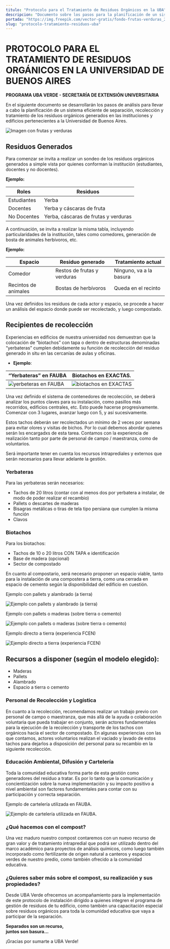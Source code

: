 ```yaml
---
titulo: "Protocolo para el Tratamiento de Residuos Orgánicos en la UBA"
descripcion: "Documento sobre los pasos para la planificación de un sistema eficiente de separación, recolección y tratamiento de residuos orgánicos en la Universidad de Buenos Aires."
portada: "https://img.freepik.com/vector-gratis/fondo-frutas-verduras_23-2148496098.jpg?t=st=1729278070~exp=1729281670~hmac=8767e212ffdf9d9582e8050748cf2f06551a7138316547dab6fb75ca8b186e71&w=740"
slug: "protocolo-tratamiento-residuos-uba"
---
```


# PROTOCOLO PARA EL TRATAMIENTO DE RESIDUOS ORGÁNICOS EN LA UNIVERSIDAD DE BUENOS AIRES

**PROGRAMA UBA VERDE - SECRETARÍA DE EXTENSIÓN UNIVERSITARIA**

En el siguiente documento se desarrollarán los pasos de análisis para llevar a cabo la planificación de un sistema eficiente de separación, recolección y tratamiento de los residuos orgánicos generados en las instituciones y edificios pertenecientes a la Universidad de Buenos Aires.

![Imagen con frutas y verduras](https://img.freepik.com/vector-gratis/fondo-frutas-verduras_23-2148496098.jpg?t=st=1729278070~exp=1729281670~hmac=8767e212ffdf9d9582e8050748cf2f06551a7138316547dab6fb75ca8b186e71&w=740)

## Residuos Generados

Para comenzar se invita a realizar un sondeo de los residuos orgánicos generados a simple vista por quienes conforman la institución (estudiantes, docentes y no docentes).

**Ejemplo:**

| Roles       | Residuos                             |
| ----------- | ------------------------------------ |
| Estudiantes | Yerba                                |
| Docentes    | Yerba y cáscaras de fruta            |
| No Docentes | Yerba, cáscaras de frutas y verduras |

A continuación, se invita a realizar la misma tabla, incluyendo particularidades de la institución, tales como comedores, generación de bosta de animales herbívoros, etc.

**Ejemplo:**

| Espacio              | Residuo generado            | Tratamiento actual      |
| -------------------- | --------------------------- | ----------------------- |
| Comedor              | Restos de frutas y verduras | Ninguno, va a la basura |
| Recintos de animales | Bostas de herbívoros        | Queda en el recinto     |


Una vez definidos los residuos de cada actor y espacio, se procede a hacer un análisis del espacio donde puede ser recolectado, y luego compostado.

## Recipientes de recolección

Experiencias en edificios de nuestra universidad nos demuestran que la colocación de “biotachos” con tapa o dentro de estructuras denominadas “yerbateras” cumplen debidamente su función de recolección del residuo generado in situ en las cercanías de aulas y oficinas.

- **Ejemplo**:

| “Yerbateras” en FAUBA                                        | Biotachos en EXACTAS.                                        |
| ------------------------------------------------------------ | ------------------------------------------------------------ |
| ![yerbeteras en FAUBA](./assets/image-20241115100316906.png) | ![biotachos en EXACTAS](./assets/image-20241115100358696.png) |

Una vez definido el sistema de contenedores de recolección, se deberá analizar los puntos claves para su instalación, como pasillos más recorridos, edificios centrales, etc. Esto puede hacerse progresivamente. Comenzar con 3 lugares, avanzar luego con 5, y así sucesivamente.

Estos tachos deberán ser recolectados un mínimo de 2 veces por semana para evitar olores y visitas de bichos. Por lo cual debemos abordar quienes serán lxs encargadxs de esta tarea. Contamos con la experiencia de realización tanto por parte de personal de campo / maestranza, como de voluntarios.

Será importante tener en cuenta los recursos intraprediales y externos que serán necesarios para llevar adelante la gestión.

### Yerbateras

Para las yerbateras serán necesarios:

- Tachos de 20 litros (contar con al menos dos por yerbatera a instalar, de modo de poder realizar el recambio)
- Pallets o descartes de maderas
- Bisagras metálicas o tiras de tela tipo persiana que cumplen la misma función
- Clavos

### Biotachos

Para los biotachos:

- Tachos de 10 o 20 litros CON TAPA e identificación
- Base de madera (opcional)
- Sector de compostado

En cuanto al compostario, será necesario proponer un espacio viable, tanto para la instalación de una compostera a tierra, como una cerrada en espacio de cemento según la disponibilidad del edificio en cuestión.

Ejemplo con pallets y alambrado (a tierra)

![Ejemplo con pallets y alambrado (a tierra)](./assets/image-20241115101015442.png)

Ejemplo con pallets o maderas (sobre tierra o cemento)

![Ejemplo con pallets o maderas (sobre tierra o cemento)](./assets/image-20241115101107935.png)

Ejemplo directo a tierra (experiencia FCEN)

![Ejemplo directo a tierra (experiencia FCEN)](./assets/image-20241115101125163.png)

## Recursos a disponer (según el modelo elegido):

- Maderas
- Pallets
- Alambrado
- Espacio a tierra o cemento

### Personal de Recolección y Logística

En cuanto a la recolección, recomendamos realizar un trabajo previo con personal de campo o maestranza, que más allá de la ayuda o colaboración voluntaria que pueda trabajar en conjunto, serán actores fundamentales para la ejecución de la recolección y transporte de los tachos con orgánicos hacia el sector de compostado. En algunas experiencias con las que contamos, actores voluntarios realizan el vaciado y lavado de estos tachos para dejarlos a disposición del personal para su recambio en la siguiente recolección.

### Educación Ambiental, Difusión y Cartelería

Toda la comunidad educativa forma parte de esta gestión como generadores del residuo a tratar. Es por lo tanto que la comunicación y concientización sobre la nueva implementación y su impacto positivo a nivel ambiental son factores fundamentales para contar con su participación y correcta separación.

Ejemplo de cartelería utilizada en FAUBA.

![Ejemplo de cartelería utilizada en FAUBA.](./assets/image-20241115101220533.png)

### ¿Qué hacemos con el compost?

Una vez maduro nuestro compost contaremos con un nuevo recurso de gran valor y de tratamiento intrapredial que podrá ser utilizado dentro del marco académico para proyectos de análisis químicos, como luego también incorporado como fertilizante de origen natural a canteros y espacios verdes de nuestro predio, como también ofrecido a la comunidad educativa.

### ¿Quieres saber más sobre el compost, su realización y sus propiedades?

Desde UBA Verde ofrecemos un acompañamiento para la implementación de este protocolo de instalación dirigido a quienes integren el programa de gestión de residuos de tu edificio, como también una capacitación especial sobre residuos orgánicos para toda la comunidad educativa que vaya a participar de la separación.

**Separados son un recurso,  
juntos son basura...**

¡Gracias por sumarte a UBA Verde!
